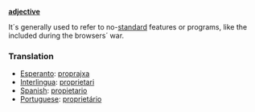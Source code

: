 '''[[adjective]]'''

It´s generally used to refer to  no-[[standard]] features or programs, like the included  during the browsers´ war.


=== Translation ===

*[[Esperanto]]: [[proprajxa]]
*[[Interlingua]]: [[proprietari]]
*[[Spanish]]: [[propietario]]
*[[Portuguese]]: [[proprietário]]